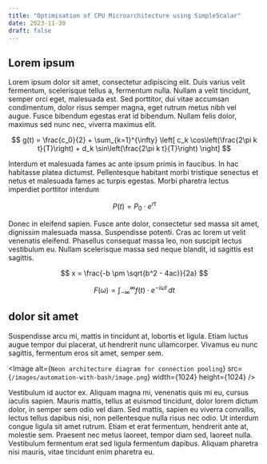 ```yaml
---
title: "Optimisation of CPU Microarchitecture using SimpleScalar"
date: 2023-11-30
draft: false
---
```


## Lorem ipsum

Lorem ipsum dolor sit amet, consectetur adipiscing elit.
Duis varius velit fermentum, scelerisque tellus a, fermentum nulla.
Nullam a velit tincidunt, semper orci eget, malesuada est.
Sed porttitor, dui vitae accumsan condimentum,
dolor risus semper magna, eget rutrum metus nibh vel augue.
Fusce bibendum egestas erat id bibendum.
Nullam felis dolor, maximus sed nunc nec, viverra maximus elit.

$$
g(t) = \frac{c_0}{2} + \sum_{k=1}^{\infty} \left[ c_k \cos\left(\frac{2\pi k t}{T}\right) + d_k \sin\left(\frac{2\pi k t}{T}\right) \right]
$$

Interdum et malesuada fames ac ante ipsum primis in faucibus.
In hac habitasse platea dictumst. Pellentesque habitant morbi tristique senectus et netus et malesuada fames ac turpis egestas.
Morbi pharetra lectus imperdiet porttitor interdum

$$
P(t) = P_0 \cdot e^{rt}
$$

Donec in eleifend sapien. Fusce ante dolor,
consectetur sed massa sit amet, dignissim malesuada massa. Suspendisse potenti.
Cras ac lorem ut velit venenatis eleifend. Phasellus consequat massa leo, non suscipit lectus vestibulum eu.
Nullam scelerisque massa sed neque blandit, id sagittis est sagittis.

$$
x = \frac{-b \pm \sqrt{b^2 - 4ac}}{2a}
$$

$$
F(\omega) = \int_{-\infty}^{\infty} f(t) \cdot e^{-i\omega t} \, dt
$$

## dolor sit amet

Suspendisse arcu mi, mattis in tincidunt at, lobortis et ligula.
Etiam luctus augue tempor dui placerat, ut hendrerit nunc ullamcorper.
Vivamus eu nunc sagittis, fermentum eros sit amet, semper sem.

<Image alt={`Neon architecture diagram for connection pooling`} src={`/images/automation-with-bash/image.png`} width={1024} height={1024} />

Vestibulum id auctor ex. Aliquam magna mi, venenatis quis mi eu, cursus iaculis sapien.
Mauris mattis, tellus at euismod tincidunt, dolor lorem dictum dolor, in semper sem odio vel diam.
Sed mattis, sapien eu viverra convallis, lectus tellus dapibus nisi, non pellentesque nulla risus nec odio.
Ut interdum congue ligula sit amet rutrum. Etiam et erat fermentum, hendrerit ante at, molestie sem.
Praesent nec metus laoreet, tempor diam sed, laoreet nulla. Vestibulum fermentum erat sed ligula fermentum dapibus.
Aliquam pharetra nisi mauris, vitae tincidunt enim pharetra eu.
